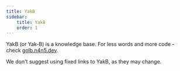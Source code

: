 ```yaml
---
title: YakB
sidebar:
    title: YakB
    order: 1
---
```


YakB (or Yak-B) is a knowledge base. For less words and more code - check [golb.n4n5.dev](https://golb.n4n5.dev).


<Aside type="caution">

We don't suggest using fixed links to YakB, as they may change.

</Aside>